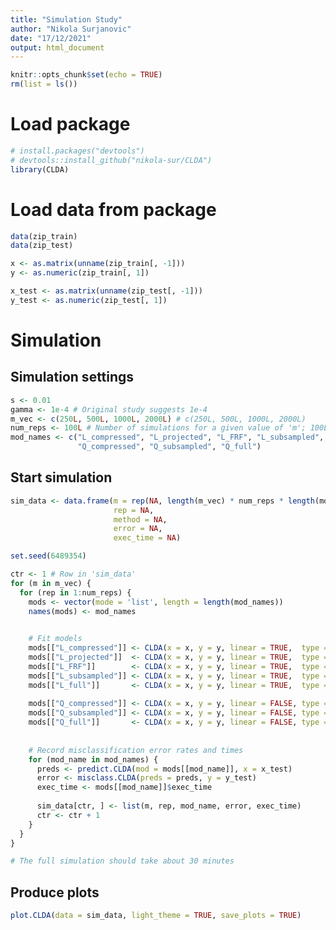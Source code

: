 ```yaml
---
title: "Simulation Study"
author: "Nikola Surjanovic"
date: "17/12/2021"
output: html_document
---
```


```r
knitr::opts_chunk$set(echo = TRUE)
rm(list = ls())
```


# Load package

```r
# install.packages("devtools")
# devtools::install_github("nikola-sur/CLDA")
library(CLDA)
```



# Load data from package

```r
data(zip_train)
data(zip_test)

x <- as.matrix(unname(zip_train[, -1]))
y <- as.numeric(zip_train[, 1])

x_test <- as.matrix(unname(zip_test[, -1]))
y_test <- as.numeric(zip_test[, 1])
```



# Simulation

## Simulation settings

```r
s <- 0.01
gamma <- 1e-4 # Original study suggests 1e-4
m_vec <- c(250L, 500L, 1000L, 2000L) # c(250L, 500L, 1000L, 2000L)
num_reps <- 100L # Number of simulations for a given value of 'm'; 100L
mod_names <- c("L_compressed", "L_projected", "L_FRF", "L_subsampled", "L_full",
               "Q_compressed", "Q_subsampled", "Q_full")
```


## Start simulation

```r
sim_data <- data.frame(m = rep(NA, length(m_vec) * num_reps * length(mod_names)),
                       rep = NA,
                       method = NA,
                       error = NA,
                       exec_time = NA)
```

```r
set.seed(6489354)

ctr <- 1 # Row in 'sim_data'
for (m in m_vec) {
  for (rep in 1:num_reps) {
    mods <- vector(mode = 'list', length = length(mod_names))
    names(mods) <- mod_names

        
    # Fit models
    mods[["L_compressed"]] <- CLDA(x = x, y = y, linear = TRUE,  type = "compressed", m = m, s = s, gamma = gamma)
    mods[["L_projected"]]  <- CLDA(x = x, y = y, linear = TRUE,  type = "projected", m = m, s = s, gamma = gamma)
    mods[["L_FRF"]]        <- CLDA(x = x, y = y, linear = TRUE,  type = "FRF", m = m, s = s, gamma = gamma)
    mods[["L_subsampled"]] <- CLDA(x = x, y = y, linear = TRUE,  type = "subsampled", m = m, gamma = gamma)
    mods[["L_full"]]       <- CLDA(x = x, y = y, linear = TRUE,  type = "full", gamma = gamma)
    
    mods[["Q_compressed"]] <- CLDA(x = x, y = y, linear = FALSE, type = "compressed", m = m, s = s, gamma = gamma)
    mods[["Q_subsampled"]] <- CLDA(x = x, y = y, linear = FALSE, type = "subsampled", m = m, gamma = gamma)
    mods[["Q_full"]]       <- CLDA(x = x, y = y, linear = FALSE, type = "full", gamma = gamma)
    
    
    # Record misclassification error rates and times
    for (mod_name in mod_names) {
      preds <- predict.CLDA(mod = mods[[mod_name]], x = x_test)
      error <- misclass.CLDA(preds = preds, y = y_test)
      exec_time <- mods[[mod_name]]$exec_time
      
      sim_data[ctr, ] <- list(m, rep, mod_name, error, exec_time)
      ctr <- ctr + 1
    }
  }
}
```

```r
# The full simulation should take about 30 minutes
```



## Produce plots

```r
plot.CLDA(data = sim_data, light_theme = TRUE, save_plots = TRUE)
```

